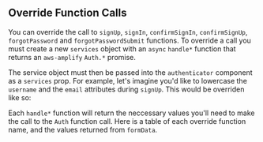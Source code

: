 
## Override Function Calls

You can override the call to `signUp`, `signIn`, `confirmSignIn`, `confirmSignUp`, `forgotPassword` and `forgotPasswordSubmit` functions.
To override a call you must create a new `services` object with an `async` `handle*` function that returns an `aws-amplify` `Auth.*` promise.

The service object must then be passed into the `authenticator` component as a `services` prop. For example, let's imagine you'd like to lowercase the `username` and the `email` attributes during `signUp`.
This would be overriden like so:

<ReactNativeOverrideExample />

Each `handle*` function will return the neccessary values you'll need to make the call to the `Auth` function call. Here is a table of each override function name, and the values returned from `formData`.

<VersionsTable />